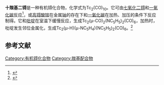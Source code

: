 {{Chembox
| Name = 
| NameEn = 
| ImageFile = Tc2(CO)10.svg
|  ImageSize = 
|  ImageAlt = 
| IUPACName = 
| IUPACNameZh = 
| OtherNames = 
| Section1 = {{Chembox Identifiers
|   CASNo = 78498-97-2
|   CASNo_Ref = {{cascite|correct|CAS}}
|   CASNo_Comment = <sup>99</sup>Tc
|   PubChem = 
|   SMILES =  }}
| Section2 = {{Chembox Properties
| Tc=2 | C=10 | O=10
|   Appearance = 无色晶体<ref name=Wallach>{{cite journal|journal=Acta Crystallographica|volume=15|issue=10|issn=0365-110X|date=1962-10-01|pages=1058–1058|doi=10.1107/S0365110X62002789|url=http://scripts.iucr.org/cgi-bin/paper?S0365110X62002789|title=Unit cell and space group of technetium carbonyl, Tc 2 (CO) 10|accessdate=2020-12-09|author=D. Wallach|archive-date=2020-11-04|archive-url=https://web.archive.org/web/20201104162240/http://scripts.iucr.org/cgi-bin/paper?S0365110X62002789|dead-url=no}}</ref>
|   Density = 2.11 g·cm<sup>−3</sup><ref name=Wallach />
|   MeltingPt = {{convert|175|-|177|C|K}}
|   BoilingPt = 
|   Solubility =  }}
| Section3 = {{Chembox Hazards
|   MainHazards = 
|   FlashPt = 
|   Autoignition =  }}
}}
'''十羰基二锝'''是一种有机锝化合物，化学式为Tc<sub>2</sub>(CO)<sub>10</sub>。它可由[[七氧化二锝|七氧化二锝]]和[[一氧化碳|一氧化碳]]反应<ref>{{cite journal|journal=Journal of the American Chemical Society|volume=83|issue=13|language=en|issn=0002-7863|date=1961-07|pages=2953–2954|doi=10.1021/ja01474a038|url=https://pubs.acs.org/doi/abs/10.1021/ja01474a038|title=TECHNETIUM CARBONYL|accessdate=2020-12-09|author=J. C. Hileman, D. K. Huggins, H. D. Kaesz|archive-date=2020-05-08|archive-url=https://web.archive.org/web/20200508173609/https://pubs.acs.org/doi/abs/10.1021/ja01474a038|dead-url=no}}</ref>，或[[高锝酸铵|高锝酸铵]]在金属[[钠|钠]]的存在下和[[一氧化碳|一氧化碳]]在加热、加压的条件下反应制得。它和[[吡啶|吡啶]]在室温下缓慢反应，生成Tc<sub>2</sub>(μ-CO)<sub>2</sub>(NC<sub>5</sub>H<sub>5</sub>)<sub>2</sub>(CO)<sub>6</sub>，加热时，吡啶发生邻位金属化，生成Tc<sub>2</sub>(μ-H)(μ-NC<sub>5</sub>H<sub>4</sub>)(NC<sub>5</sub>H<sub>5</sub>)<sub>2</sub>(CO)<sub>6</sub>。<ref>{{cite journal|journal=Inorganic Chemistry|volume=47|issue=21|language=en|issn=0020-1669|date=2008-11-03|pages=10177–10182|doi=10.1021/ic8015063|url=https://pubs.acs.org/doi/10.1021/ic8015063|title=C−H Bond Activation of Coordinated Pyridine: Ortho-Pyridyl-Ditechnetiumhydridocarbonyl Metal Cyclus. Crystal Structure and Dynamic Behavior in Solution|accessdate=2020-12-09|author=Maaz Zuhayra, Ulf Lützen, Arne Lützen, Laszlo Papp, Eberhard Henze, Gernot Friedrichs, Franz Oberdorfer}}</ref>

==参考文献==
{{reflist}}

{{锝化合物}}
{{羰基配合物}}

[[Category:有机锝化合物|Category:有机锝化合物]]
[[Category:羰基配合物|Category:羰基配合物]]